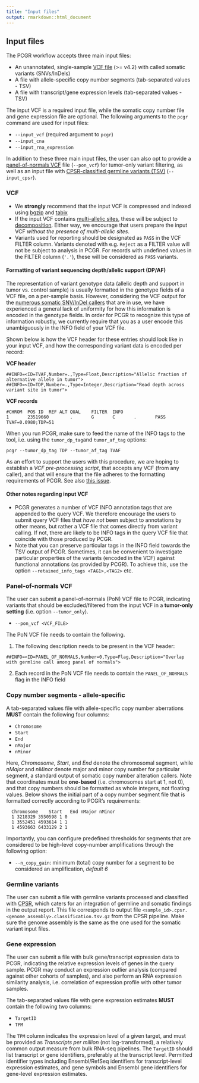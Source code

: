 ```yaml
---
title: "Input files"
output: rmarkdown::html_document
---
```


## Input files

The PCGR workflow accepts three main input files:

  * An unannotated, single-sample [VCF file](https://github.com/samtools/hts-specs#variant-calling-data-files) (>= v4.2) with called somatic variants (SNVs/InDels)
  * A file with allele-specific copy number segments (tab-separated values - TSV)
  * A file with transcript/gene expression levels (tab-separated values - TSV)

The input VCF is a required input file, while the somatic copy number file and gene expression file are optional. The following arguments to the `pcgr` command are used for input files:

* `--input_vcf` (required argument to `pcgr`)
* `--input_cna`
* `--input_rna_expression`

In addition to these three main input files, the user can also opt to provide a [panel-of-normals VCF](#panel-of-normals-pon-vcf) file (`--pon_vcf`) for tumor-only variant filtering, as well as an input file with [CPSR-classified germline variants (TSV)](#germline-variants) (`--input_cpsr`).

### VCF

* We __strongly__ recommend that the input VCF is compressed and indexed using [bgzip](http://www.htslib.org/doc/bgzip.html) and [tabix](http://www.htslib.org/doc/tabix.html)
* If the input VCF contains [multi-allelic sites](https://glow.readthedocs.io/en/latest/etl/variant-splitter.html), these will be subject to [decomposition](http://genome.sph.umich.edu/wiki/Vt#Decompose). Either way, we encourage that users prepare the input VCF _without the presence of multi-allelic sites_.
* Variants used for reporting should be designated as `PASS` in the VCF FILTER column. Variants denoted with e.g. `Reject` as a FILTER value will not be subject to analysis in PCGR. For records with undefined values in the FILTER column (`'.'`), these will be considered as `PASS` variants.

#### Formatting of variant sequencing depth/allelic support (DP/AF)

The representation of variant genotype data (allelic depth and support in tumor vs. control sample) is usually formatted in the genotype fields of a VCF file, on a per-sample basis. However, considering the VCF output for the [numerous somatic SNV/InDel callers](https://www.biostars.org/p/19104/) that are in use, we have experienced a general lack of uniformity for how this information is encoded in the genotype fields. In order for PCGR to recognize this type of information robustly, we currently require that you as a user encode this unambiguously in the INFO field of your VCF file.

Shown below is how the VCF header for these entries should look like in your input VCF, and how the corresponding variant data is encoded per record:

__VCF header__

```
##INFO=<ID=TVAF,Number=.,Type=Float,Description="Allelic fraction of alternative allele in tumor">
##INFO=<ID=TDP,Number=.,Type=Integer,Description="Read depth across variant site in tumor">
```

__VCF records__

```
#CHROM	POS	ID	REF	ALT	QUAL	FILTER	INFO
1       23519660        .       G       C       .       PASS    TVAF=0.0980;TDP=51
```

When you run PCGR, make sure to feed the name of the INFO tags to the tool, i.e. using the `tumor_dp_tag`and `tumor_af_tag` options:

```
pcgr --tumor_dp_tag TDP --tumor_af_tag TVAF
```

As an effort to support the users with this procedure, we are hoping to establish a _VCF pre-processing script_, that accepts any VCF (from any caller), and that will ensure that the file adheres to the formatting requirements of PCGR. See also [this issue](https://github.com/sigven/dgg_engine/issues/136).

#### Other notes regarding input VCF

* PCGR generates a number of VCF INFO annotation tags that are appended to the query VCF. We therefore encourage the users to submit query VCF files that _have not_ been subject to annotations by other means, but rather a VCF file that comes directly from variant calling. If not, there are likely to be INFO tags in the query VCF file that coincide with those produced by PCGR.
* Note that you can preserve particular tags in the INFO field towards the TSV output of PCGR. Sometimes, it can be convenient to investigate particular properties of the variants (encoded in the VCF) against functional annotations (as provided by PCGR). To achieve this, use the option `--retained_info_tags <TAG1>,<TAG2>` etc.


### Panel-of-normals VCF

The user can submit a panel-of-normals (PoN) VCF file to PCGR, indicating variants that should be excluded/filtered from the input VCF in a __tumor-only setting__ (i.e. option `--tumor_only`).

* `--pon_vcf <VCF_FILE>`

The PoN VCF file needs to contain the following.

1. The following description needs to be present in the VCF header:

```
##INFO=<ID=PANEL_OF_NORMALS,Number=0,Type=Flag,Description="Overlap with germline call among panel of normals">
```

2. Each record in the PoN VCF file needs to contain the `PANEL_OF_NORMALS` flag in the INFO field


### Copy number segments - allele-specific

A tab-separated values file with allele-specific copy number aberrations __MUST__ contain the following four columns:

* `Chromosome`
* `Start`
* `End`
* `nMajor`
* `nMinor`

Here, _Chromosome_, _Start_, and _End_ denote the chromosomal segment, while _nMajor_ and _nMinor_ denote major and minor copy number for particular segment, a standard output of somatic copy number alteration callers. Note that coordinates must be **one-based** (i.e. chromosomes start at 1, not 0), and that copy numbers should be formatted as whole integers, not floating values. Below shows the initial part of a copy number segment file that is formatted correctly according to PCGR's requirements:

      Chromosome	Start	End	nMajor nMinor
      1 3218329 3550598 1 0
      1 3552451 4593614 1 1
      1 4593663 6433129 2 1

Importantly, you can configure predefined thresholds for segments that are considered to be high-level copy-number amplifications through the following option:

* `--n_copy_gain`: minimum (total) copy number for a segment to be considered an amplification, _default 6_


### Germline variants

The user can submit a file with germline variants processed and classified with [CPSR](https://sigven.github.io/cpsr), which caters for an integration of germline and somatic findings in the output report. This file corresponds to output file `<sample_id>.cpsr.<genome_assembly>.classification.tsv.gz` from the CPSR pipeline. Make sure the genome assembly is the same as the one used for the somatic variant input files.

### Gene expression

The user can submit a file with bulk gene/transcript expression data to PCGR, indicating the relative expression levels of genes in the query sample. PCGR may conduct an expression outlier analysis (compared against other cohorts of samples), and also perform an RNA expression similarity analysis, i.e. correlation of expression profile with other tumor samples.

The tab-separated values file with gene expression estimates __MUST__ contain the following two columns:

* `TargetID`
* `TPM`

The `TPM` column indicates the expression level of a given target, and  must be provided as _Transcripts per million_ (not log-transformed), a relatively common output measure from bulk RNA-seq pipelines. The `TargetID` should list transcript or gene identifiers, preferably at the transcript level. Permitted identifier types including Ensembl/RefSeq identifiers for transcript-level expression estimates, and gene symbols and Ensembl gene identifiers for gene-level expression estimates.


